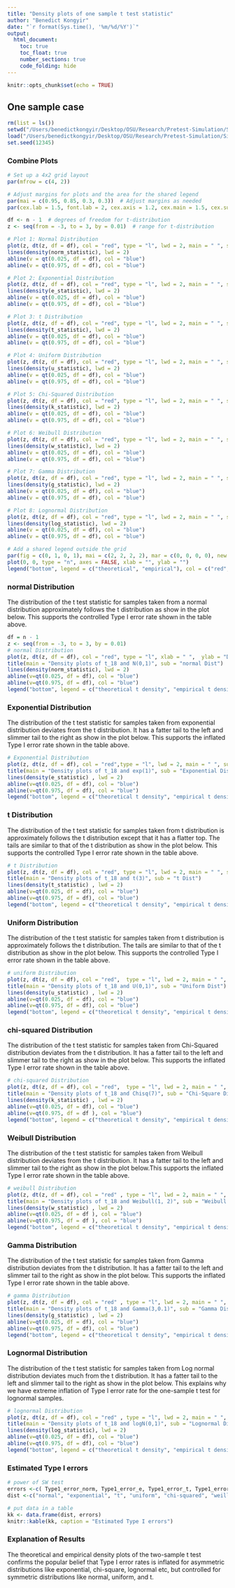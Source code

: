 ```yaml
---
title: "Density plots of one sample t test statistic"
author: "Benedict Kongyir"
date: "`r format(Sys.time(), '%m/%d/%Y')`"
output: 
  html_document:
    toc: true
    toc_float: true
    number_sections: true
    code_folding: hide
---
```


```r
knitr::opts_chunk$set(echo = TRUE)
```

## One sample case

```r
rm(list = ls())
setwd("/Users/benedictkongyir/Desktop/OSU/Research/Pretest-Simulation/Simulation/PLOT OF TEST STAT UNDER H0")
load("/Users/benedictkongyir/Desktop/OSU/Research/Pretest-Simulation/Simulation/PLOT OF TEST STAT UNDER H0/one_samples_plots.RData")
set.seed(12345)
```

### Combine Plots
```r
# Set up a 4x2 grid layout
par(mfrow = c(4, 2))

# Adjust margins for plots and the area for the shared legend
par(mai = c(0.95, 0.85, 0.3, 0.3))  # Adjust margins as needed
par(cex.lab = 1.5, font.lab = 2, cex.axis = 1.2, cex.main = 1.5, cex.sub = 1.2)  # Customize text size

df <- n - 1  # degrees of freedom for t-distribution
z <- seq(from = -3, to = 3, by = 0.01)  # range for t-distribution

# Plot 1: Normal Distribution
plot(z, dt(z, df = df), col = "red", type = "l", lwd = 2, main = " ", sub = "normal Dist", xlab = " ", ylab = "Density")
lines(density(norm_statistic), lwd = 2)
abline(v = qt(0.025, df = df), col = "blue")
abline(v = qt(0.975, df = df), col = "blue")

# Plot 2: Exponential Distribution
plot(z, dt(z, df = df), col = "red", type = "l", lwd = 2, main = " ", sub = "Exponential Dist", xlab = " ", ylab = "Density")
lines(density(e_statistic), lwd = 2)
abline(v = qt(0.025, df = df), col = "blue")
abline(v = qt(0.975, df = df), col = "blue")

# Plot 3: t Distribution
plot(z, dt(z, df = df), col = "red", type = "l", lwd = 2, main = " ", sub = "t Dist", xlab = " ", ylab = "Density")
lines(density(t_statistic), lwd = 2)
abline(v = qt(0.025, df = df), col = "blue")
abline(v = qt(0.975, df = df), col = "blue")

# Plot 4: Uniform Distribution
plot(z, dt(z, df = df), col = "red", type = "l", lwd = 2, main = " ", sub = "Uniform Dist", xlab = " ", ylab = "Density")
lines(density(u_statistic), lwd = 2)
abline(v = qt(0.025, df = df), col = "blue")
abline(v = qt(0.975, df = df), col = "blue")

# Plot 5: Chi-Squared Distribution
plot(z, dt(z, df = df), col = "red", type = "l", lwd = 2, main = " ", sub = "Chi-Square Dist", xlab = " ", ylab = "Density")
lines(density(k_statistic), lwd = 2)
abline(v = qt(0.025, df = df), col = "blue")
abline(v = qt(0.975, df = df), col = "blue")

# Plot 6: Weibull Distribution
plot(z, dt(z, df = df), col = "red", type = "l", lwd = 2, main = " ", sub = "Weibull Dist", xlab = " ", ylab = "Density")
lines(density(w_statistic), lwd = 2)
abline(v = qt(0.025, df = df), col = "blue")
abline(v = qt(0.975, df = df), col = "blue")

# Plot 7: Gamma Distribution
plot(z, dt(z, df = df), col = "red", type = "l", lwd = 2, main = " ", sub = "Gamma Dist", xlab = " ", ylab = "Density")
lines(density(g_statistic), lwd = 2)
abline(v = qt(0.025, df = df), col = "blue")
abline(v = qt(0.975, df = df), col = "blue")

# Plot 8: Lognormal Distribution
plot(z, dt(z, df = df), col = "red", type = "l", lwd = 2, main = " ", sub = "Lognormal Dist", xlab = " ", ylab = "Density")
lines(density(log_statistic), lwd = 2)
abline(v = qt(0.025, df = df), col = "blue")
abline(v = qt(0.975, df = df), col = "blue")

# Add a shared legend outside the grid
par(fig = c(0, 1, 0, 1), mai = c(2, 2, 2, 2), mar = c(0, 0, 0, 0), new = TRUE)
plot(0, 0, type = "n", axes = FALSE, xlab = "", ylab = "")
legend("bottom", legend = c("theoretical", "empirical"), col = c("red", "black"), lty = 1, lwd = 2, cex = 1.5, ncol = 2, xpd = TRUE, bty = "n", inset = c(0, -0.15))

```


### normal Distribution
The distribution of the t test statistic for samples taken from a normal distribution approximately follows the t distribution as show in the plot below. This supports the controlled Type I error rate shown in the table above.
```r
df = n - 1
z <- seq(from = -3, to = 3, by = 0.01)
# normal Distribution
plot(z, dt(z, df = df), col = "red", type = "l", xlab = " ",  ylab = "Density",  lwd = 2, main = " ", sub = " ")
title(main = "Density plots of t_18 and N(0,1)", sub = "normal Dist")
lines(density(norm_statistic), lwd = 2)
abline(v=qt(0.025, df = df), col = "blue")
abline(v=qt(0.975, df = df), col = "blue")
legend("bottom", legend = c("theoretical t density", "empirical t density"), col = c("red", "black"), lty = 1, cex = 0.75, text.font = 2, lwd = 2, bty = "n", ncol=2, inset=c(0, -.22), xpd=TRUE)
```

### Exponential Distribution
The distribution of the t test statistic for samples taken from exponential distribution deviates from the t distribution. It has a fatter tail to the left and slimmer tail to the right as show in the plot below. This supports the inflated Type I error rate shown in the table above.
```r
# Exponential Distribution
plot(z, dt(z, df = df), col = "red",type = "l", lwd = 2, main = " ", sub = " " , xlab = " ",  ylab = "Density")
title(main = "Density plots of t_18 and exp(1)", sub = "Exponential Dist")
lines(density(e_statistic) , lwd = 2)
abline(v=qt(0.025, df = df), col = "blue")
abline(v=qt(0.975, df = df), col = "blue")
legend("bottom", legend = c("theoretical t density", "empirical t density"), col = c("red", "black"), lty = 1, cex = 0.75, text.font = 2, lwd = 2, bty = "n", ncol=2, inset=c(0, -.22), xpd=TRUE)

```

### t Distribution
The distribution of the t test statistic for samples taken from t distribution is approximately follows the t distribution except that it has a flatter top. The tails are similar to that of the t distribution as show in the plot below. This supports the controlled Type I error rate shown in the table above.
```r
# t Distribution
plot(z, dt(z, df = df), col = "red", type = "l", lwd = 2, main = " ", sub = " " , xlab = " ",  ylab = "Density")
title(main = "Density plots of t_18 and t(3)", sub = "t Dist")
lines(density(t_statistic) , lwd = 2)
abline(v=qt(0.025, df = df), col = "blue")
abline(v=qt(0.975, df = df), col = "blue")
legend("bottom", legend = c("theoretical t density", "empirical t density"), col = c("red", "black"), lty = 1, cex = 0.75, text.font = 2, lwd = 2, bty = "n", ncol=2, inset=c(0, -.22), xpd=TRUE)
```

### Uniform Distribution
The distribution of the t test statistic for samples taken from t distribution is approximately follows the t distribution. The tails are similar to that of the t distribution as show in the plot below. This supports the controlled Type I error rate shown in the table above.
```r
# uniform Distribution
plot(z, dt(z, df = df), col = "red",  type = "l", lwd = 2, main = " ", sub = " " , xlab = " ",  ylab = "Density")
title(main = "Density plots of t_18 and U(0,1)", sub = "Uniform Dist")
lines(density(u_statistic) , lwd = 2)
abline(v=qt(0.025, df = df), col = "blue")
abline(v=qt(0.975, df = df), col = "blue")
legend("bottom", legend = c("theoretical t density", "empirical t density"), col = c("red", "black"), lty = 1, cex = 0.75, text.font = 2, lwd = 2, bty = "n", ncol=2, inset=c(0, -.22), xpd=TRUE)
```


### chi-squared Distribution
The distribution of the t test statistic for samples taken from Chi-Squared distribution deviates from the t distribution. It has a fatter tail to the left and slimmer tail to the right as show in the plot below. This supports the inflated Type I error rate shown in the table above.
```r
# chi-squared Distribution
plot(z, dt(z, df = df), col = "red",  type = "l", lwd = 2, main = " ", sub = " " , xlab = " ",  ylab = "Density")
title(main = "Density plots of t_18 and Chisq(7)", sub = "Chi-Square Dist")
lines(density(k_statistic) , lwd = 2)
abline(v=qt(0.025, df = df), col = "blue")
abline(v=qt(0.975, df = df ), col = "blue")
legend("bottom", legend = c("theoretical t density", "empirical t density"), col = c("red", "black"), lty = 1, cex = 0.75, text.font = 2, lwd = 2, bty = "n", ncol=2, inset=c(0, -.22), xpd=TRUE)
```

### Weibull Distribution
The distribution of the t test statistic for samples taken from Weibull distribution deviates from the t distribution. It has a fatter tail to the left and slimmer tail to the right as show in the plot below.This supports the inflated Type I error rate shown in the table above.
```r
# weibull Distribution
plot(z, dt(z, df = df), col = "red" , type = "l", lwd = 2, main = " ", sub = " " , xlab = " ",  ylab = "Density")
title(main = "Density plots of t_18 and Weibull(1, 2)", sub = "Weibull Dist")
lines(density(w_statistic) , lwd = 2)
abline(v=qt(0.025, df = df ), col = "blue")
abline(v=qt(0.975, df = df ), col = "blue")
legend("bottom", legend = c("theoretical t density", "empirical t density"), col = c("red", "black"), lty = 1, cex = 0.75, text.font = 2, lwd = 2, bty = "n", ncol=2, inset=c(0, -.22), xpd=TRUE)

```


### Gamma Distribution
The distribution of the t test statistic for samples taken from Gamma distribution deviates from the t distribution. It has a fatter tail to the left and slimmer tail to the right as show in the plot below. This supports the inflated Type I error rate shown in the table above.
```r
# gamma Distribution
plot(z, dt(z, df = df), col = "red" , type = "l", lwd = 2, main = " ", sub = " " , xlab = " ",  ylab = "Density")
title(main = "Density plots of t_18 and Gamma(3,0.1)", sub = "Gamma Dist")
lines(density(g_statistic) , lwd = 2)
abline(v=qt(0.025, df = df), col = "blue")
abline(v=qt(0.975, df = df), col = "blue")
legend("bottom", legend = c("theoretical t density", "empirical t density"), col = c("red", "black"), lty = 1, cex = 0.75, text.font = 2, lwd = 2, bty = "n", ncol=2, inset=c(0, -.22), xpd=TRUE)

```


### Lognormal Distribution
The distribution of the t test statistic for samples taken from Log normal distribution deviates much from the t distribution. It has a fatter tail to the left and slimmer tail to the right as show in the plot below. This explains why we have extreme inflation of Type I error rate for the one-sample t test for lognormal samples.
```r
# lognormal Distribution
plot(z, dt(z, df = df), col = "red" , type = "l", lwd = 2, main = " ", sub = " " , xlab = " ",  ylab = "Density")
title(main = "Density plots of t_18 and logN(0,1)", sub = "Lognormal Dist")
lines(density(log_statistic), lwd = 2)
abline(v=qt(0.025, df = df), col = "blue")
abline(v=qt(0.975, df = df), col = "blue")
legend("bottom", legend = c("theoretical t density", "empirical t density"), col = c("red", "black"), lty = 1, cex = 0.75, text.font = 2, lwd = 2, bty = "n", ncol=2, inset=c(0, -.22), xpd=TRUE)

```

### Estimated Type I errors

```r
# power of SW test
errors <-c( Type1_error_norm, Type1_error_e, Type1_error_t, Type1_error_u,Type1_error_k,Type1_error_w, Type1_error_g,Type1_error_l)
dist <-c("normal", "exponential", "t", "uniform", "chi-squared", "weillbul", "gamma", "lognormal")

# put data in a table
kk <- data.frame(dist, errors)
knitr::kable(kk, caption = "Estimated Type I errors")
```


### Explanation of Results

The theoretical and empirical density plots of the two-sample t test confirms the popular belief that  Type I error rates is inflated for asymmetric distributions like exponential, chi-square, lognormal etc, but controlled for symmetric distributions like normal, uniform, and t. 

